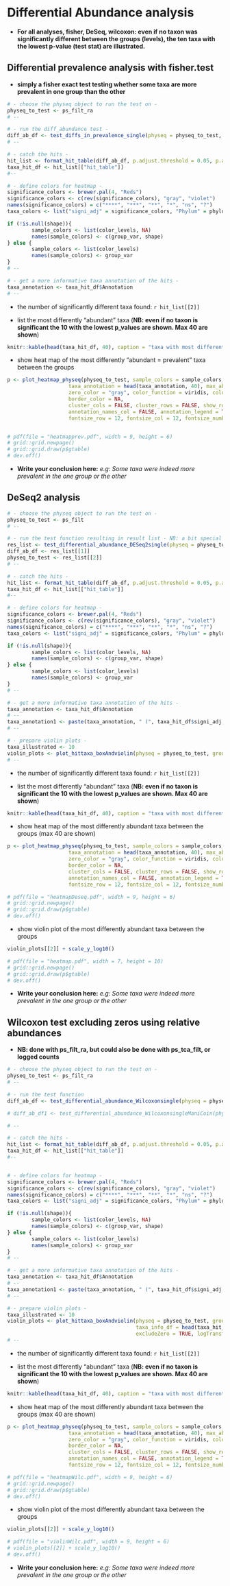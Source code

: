 # Differential Abundance analysis

- **For all analyses, fisher, DeSeq, wilcoxon: even if no taxon was significantly different between the groups (levels), the ten taxa with the lowest p-value (test stat) are illustrated.**




## Differential prevalence analysis with fisher.test

- **simply a fisher exact test testing whether some taxa are more prevalent in one group than the other**

```r
# - choose the physeq object to run the test on -
physeq_to_test <- ps_filt_ra 
# --

# - run the diff_abundance test -
diff_ab_df <- test_diffs_in_prevalence_single(physeq = physeq_to_test, group_var = group_var, compare = group_var_levels, p.adj.method = "fdr", minCount = 0L, symnum.args = list(cutpoints = c(0, 1e-04, 0.001, 0.01, 0.05, 1), symbols = c("****", "***", "**", "*", "ns")))
# --

# - catch the hits -
hit_list <- format_hit_table(diff_ab_df, p.adjust.threshold = 0.05, p.adjust.method = NULL)
taxa_hit_df <- hit_list[["hit_table"]]
#--

# - define colors for heatmap -
significance_colors <- brewer.pal(4, "Reds")
significance_colors <- c(rev(significance_colors), "gray", "violet")
names(significance_colors) = c("****", "***", "**", "*", "ns", "?")
taxa_colors <- list("signi_adj" = significance_colors, "Phylum" = phylum_colors)

if (!is.null(shape)){
        sample_colors <- list(color_levels, NA)
        names(sample_colors) <- c(group_var, shape)
} else {
        sample_colors <- list(color_levels)
        names(sample_colors) <- group_var
}
# --

# - get a more informative taxa annotation of the hits -
taxa_annotation <- taxa_hit_df$Annotation
# --

```


- the number of significantly different taxa found: `r hit_list[[2]]`

- list the most differently "abundant" taxa (**NB: even if no taxon is significant the 10 with the lowest p_values are shown. Max 40 are shown**)

```r
knitr::kable(head(taxa_hit_df, 40), caption = "taxa with most different prevalence between the groups", row.names = FALSE)
```

- show heat map of the most differently "abundant = prevalent" taxa between the groups

```r
p <- plot_heatmap_physeq(physeq_to_test, sample_colors = sample_colors, taxa_info_df = head(taxa_hit_df, 40), taxa_colors = taxa_colors, 
                    taxa_annotation = head(taxa_annotation, 40), max_abundance_for_color = .08, gradient_steps = c(0.15, 0.3, 0.45, 1), 
                    zero_color = "gray", color_function = viridis, color_steps_bw_markers = 10, log_transform = FALSE, drop_color_levels = TRUE,
                    border_color = NA, 
                    cluster_cols = FALSE, cluster_rows = FALSE, show_rownames = TRUE, show_colnames = FALSE, annotation_names_row = FALSE, 
                    annotation_names_col = FALSE, annotation_legend = TRUE, legend = TRUE, font_size = 14, 
                    fontsize_row = 12, fontsize_col = 12, fontsize_number = 12)


# pdf(file = "heatmapprev.pdf", width = 9, height = 6)
# grid::grid.newpage()
# grid::grid.draw(p$gtable)
# dev.off()
```

- **Write your conclusion here:** *e.g: Some taxa were indeed more prevalent in the one group or the other*




## DeSeq2 analysis


```r
# - choose the physeq object to run the test on -
physeq_to_test <- ps_filt 
# --

# - run the test function resulting in result list - NB: a bit special for DESeq because you also get a new physeq
res_list <- test_differential_abundance_DESeq2single(physeq = physeq_to_test, group_var = group_var, compare = group_var_levels, SFs = SFs, p.adjust.method = "fdr", symnum.args = list(cutpoints = c(0, 1e-04, 0.001, 0.01, 0.05, 1), symbols = c("****", "***", "**", "*", "ns")), cooksCutoff = TRUE)
diff_ab_df <- res_list[[1]]
physeq_to_test <- res_list[[2]]
# -- 

# - catch the hits -
hit_list <- format_hit_table(diff_ab_df, p.adjust.threshold = 0.05, p.adjust.method = NULL)
taxa_hit_df <- hit_list[["hit_table"]]
#--

# - define colors for heatmap -
significance_colors <- brewer.pal(4, "Reds")
significance_colors <- c(rev(significance_colors), "gray", "violet")
names(significance_colors) = c("****", "***", "**", "*", "ns", "?")
taxa_colors <- list("signi_adj" = significance_colors, "Phylum" = phylum_colors)

if (!is.null(shape)){
        sample_colors <- list(color_levels, NA)
        names(sample_colors) <- c(group_var, shape)
} else {
        sample_colors <- list(color_levels)
        names(sample_colors) <- group_var
}
# --

# - get a more informative taxa annotation of the hits -
taxa_annotation <- taxa_hit_df$Annotation
# --
taxa_annotation1 <- paste(taxa_annotation, " (", taxa_hit_df$signi_adj, ")", sep = "")
# --

# - prepare violin plots -
taxa_illustrated <- 10
violin_plots <- plot_hittaxa_boxAndviolin(physeq = physeq_to_test, group_var = group_var, color_levels = color_levels, taxa_info_df = head(taxa_hit_df, taxa_illustrated), taxa_annotation = head(taxa_annotation1, taxa_illustrated), shape = shape, facet_cols = 5, excludeZero = FALSE, logTransform = FALSE)
# --
```


- the number of significantly different taxa found: `r hit_list[[2]]`

- list the most differently "abundant" taxa (**NB: even if no taxon is significant the 10 with the lowest p_values are shown. Max 40 are shown**)

```r
knitr::kable(head(taxa_hit_df, 40), caption = "taxa with most different prevalence between the groups", row.names = FALSE)
```

- show heat map of the most differently abundant taxa between the groups (max 40 are shown)

```r
p <- plot_heatmap_physeq(physeq_to_test, sample_colors = sample_colors, taxa_info_df = head(taxa_hit_df, 40), taxa_colors = taxa_colors, 
                    taxa_annotation = head(taxa_annotation, 40), max_abundance_for_color = quantile(as(otu_table(physeq_to_test), "matrix"), 0.993), gradient_steps = c(0.15, 0.3, 0.45, 1), 
                    zero_color = "gray", color_function = viridis, color_steps_bw_markers = 10, log_transform = FALSE, drop_color_levels = TRUE,
                    border_color = NA, 
                    cluster_cols = FALSE, cluster_rows = FALSE, show_rownames = TRUE, show_colnames = FALSE, annotation_names_row = FALSE, 
                    annotation_names_col = FALSE, annotation_legend = TRUE, legend = TRUE, font_size = 14, 
                    fontsize_row = 12, fontsize_col = 12, fontsize_number = 12)

# pdf(file = "heatmapDeseq.pdf", width = 9, height = 6)
# grid::grid.newpage()
# grid::grid.draw(p$gtable)
# dev.off()
```


- show violin plot of the most differently abundant taxa between the groups

```r
violin_plots[[2]] + scale_y_log10()

# pdf(file = "heatmap.pdf", width = 7, height = 10)
# grid::grid.newpage()
# grid::grid.draw(p$gtable)
# dev.off()
```


- **Write your conclusion here:** *e.g: Some taxa were indeed more prevalent in the one group or the other*




## Wilcoxon test excluding zeros using relative abundances 

- **NB: done with ps_filt_ra, but could also be done with ps_tca_filt, or logged counts**


```r
# - choose the physeq object to run the test on -
physeq_to_test <- ps_filt_ra
# --

# - run the test function
diff_ab_df <- test_differential_abundance_Wilcoxonsingle(physeq = physeq_to_test, group_var, compare = group_var_levels, excludeZeros = TRUE, p.adjust.method = "fdr", symnum.args = list(cutpoints = c(0, 1e-04, 0.001, 0.01, 0.05, 1), symbols = c("****", "***", "**", "*", "ns")))

# diff_ab_df1 <- test_differential_abundance_WilcoxonsingleManiCoin(physeq = physeq_to_test, group_var, compare = group_var_levels, block = NULL, excludeZeros = TRUE, p.adjust.method = "fdr", symnum.args = list(cutpoints = c(0, 1e-04, 0.001, 0.01, 0.05, 1), symbols = c("****", "***", "**", "*", "ns")))

# -- 

# - catch the hits -
hit_list <- format_hit_table(diff_ab_df, p.adjust.threshold = 0.05, p.adjust.method = NULL)
taxa_hit_df <- hit_list[["hit_table"]]
#--


# - define colors for heatmap -
significance_colors <- brewer.pal(4, "Reds")
significance_colors <- c(rev(significance_colors), "gray", "violet")
names(significance_colors) = c("****", "***", "**", "*", "ns", "?")
taxa_colors <- list("signi_adj" = significance_colors, "Phylum" = phylum_colors)

if (!is.null(shape)){
        sample_colors <- list(color_levels, NA)
        names(sample_colors) <- c(group_var, shape)
} else {
        sample_colors <- list(color_levels)
        names(sample_colors) <- group_var
}
# --

# - get a more informative taxa annotation of the hits -
taxa_annotation <- taxa_hit_df$Annotation
# --
taxa_annotation1 <- paste(taxa_annotation, " (", taxa_hit_df$signi_adj, ")", sep = "")
# --

# - prepare violin plots -
taxa_illustrated <- 10
violin_plots <- plot_hittaxa_boxAndviolin(physeq = physeq_to_test, group_var = group_var, color_levels = color_levels, 
                                          taxa_info_df = head(taxa_hit_df, taxa_illustrated), taxa_annotation = head(taxa_annotation1, taxa_illustrated), shape = shape, facet_cols = 5,
                                          excludeZero = TRUE, logTransform = FALSE)
# --
```


- the number of significantly different taxa found: `r hit_list[[2]]`

- list the most differently "abundant" taxa (**NB: even if no taxon is significant the 10 with the lowest p_values are shown. Max 40 are shown**)

```r
knitr::kable(head(taxa_hit_df, 40), caption = "taxa with most different prevalence between the groups", row.names = FALSE)
```

- show heat map of the most differently abundant taxa between the groups (max 40 are shown)

```r
p <- plot_heatmap_physeq(physeq_to_test, sample_colors = sample_colors, taxa_info_df = head(taxa_hit_df, 40), taxa_colors = taxa_colors, 
                    taxa_annotation = head(taxa_annotation, 40), max_abundance_for_color = quantile(as(otu_table(physeq_to_test), "matrix"), 0.993), gradient_steps = c(0.15, 0.3, 0.45, 1), 
                    zero_color = "gray", color_function = viridis, color_steps_bw_markers = 10, log_transform = FALSE, drop_color_levels = TRUE,
                    border_color = NA, 
                    cluster_cols = FALSE, cluster_rows = FALSE, show_rownames = TRUE, show_colnames = FALSE, annotation_names_row = FALSE, 
                    annotation_names_col = FALSE, annotation_legend = TRUE, legend = TRUE, font_size = 14, 
                    fontsize_row = 12, fontsize_col = 12, fontsize_number = 12)

# pdf(file = "heatmapWilc.pdf", width = 9, height = 6)
# grid::grid.newpage()
# grid::grid.draw(p$gtable)
# dev.off()
```


- show violin plot of the most differently abundant taxa between the groups

```r
violin_plots[[2]] + scale_y_log10()

# pdf(file = "violinWilc.pdf", width = 9, height = 6)
# violin_plots[[2]] + scale_y_log10()
# dev.off()
```


- **Write your conclusion here:** *e.g: Some taxa were indeed more prevalent in the one group or the other*


